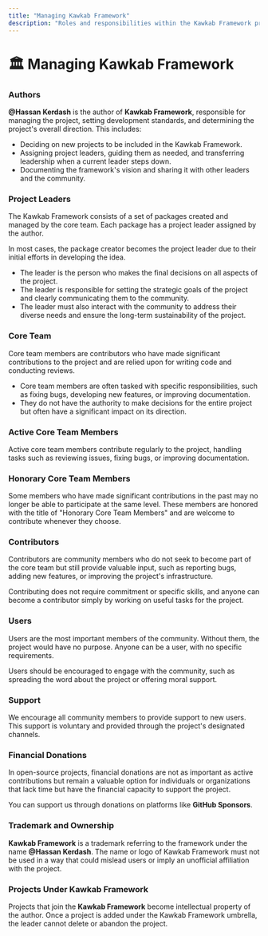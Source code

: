 ```yaml
---
title: "Managing Kawkab Framework"
description: "Roles and responsibilities within the Kawkab Framework project"
---
```


# 🏛️ **Managing Kawkab Framework**

### **Authors**
**@Hassan Kerdash** is the author of **Kawkab Framework**, responsible for managing the project, setting development standards, and determining the project's overall direction. This includes:

- Deciding on new projects to be included in the Kawkab Framework.
- Assigning project leaders, guiding them as needed, and transferring leadership when a current leader steps down.
- Documenting the framework's vision and sharing it with other leaders and the community.

### **Project Leaders**
The Kawkab Framework consists of a set of packages created and managed by the core team. Each package has a project leader assigned by the author.

In most cases, the package creator becomes the project leader due to their initial efforts in developing the idea.

- The leader is the person who makes the final decisions on all aspects of the project.
- The leader is responsible for setting the strategic goals of the project and clearly communicating them to the community.
- The leader must also interact with the community to address their diverse needs and ensure the long-term sustainability of the project.

### **Core Team**
Core team members are contributors who have made significant contributions to the project and are relied upon for writing code and conducting reviews.

- Core team members are often tasked with specific responsibilities, such as fixing bugs, developing new features, or improving documentation.
- They do not have the authority to make decisions for the entire project but often have a significant impact on its direction.

### **Active Core Team Members**
Active core team members contribute regularly to the project, handling tasks such as reviewing issues, fixing bugs, or improving documentation.

### **Honorary Core Team Members**
Some members who have made significant contributions in the past may no longer be able to participate at the same level. These members are honored with the title of "Honorary Core Team Members" and are welcome to contribute whenever they choose.

### **Contributors**
Contributors are community members who do not seek to become part of the core team but still provide valuable input, such as reporting bugs, adding new features, or improving the project's infrastructure.

Contributing does not require commitment or specific skills, and anyone can become a contributor simply by working on useful tasks for the project.

### **Users**
Users are the most important members of the community. Without them, the project would have no purpose. Anyone can be a user, with no specific requirements.

Users should be encouraged to engage with the community, such as spreading the word about the project or offering moral support.

### **Support**
We encourage all community members to provide support to new users. This support is voluntary and provided through the project's designated channels.

### **Financial Donations**
In open-source projects, financial donations are not as important as active contributions but remain a valuable option for individuals or organizations that lack time but have the financial capacity to support the project.

You can support us through donations on platforms like **GitHub Sponsors**.

### **Trademark and Ownership**
**Kawkab Framework** is a trademark referring to the framework under the name **@Hassan Kerdash**. The name or logo of Kawkab Framework must not be used in a way that could mislead users or imply an unofficial affiliation with the project.

### **Projects Under Kawkab Framework**
Projects that join the **Kawkab Framework** become intellectual property of the author. Once a project is added under the Kawkab Framework umbrella, the leader cannot delete or abandon the project.